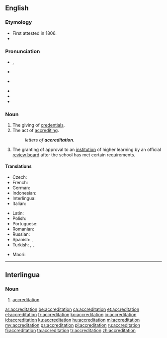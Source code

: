 {{also|accréditation}}
==English==
{{wikipedia}}

===Etymology===
* First attested in 1806.
* {{suffix|accredit|ation|lang=en}}

===Pronunciation===
* {{enPR|ə-krěd'ĭ-tāʹshən}}, {{IPA|/əˌkɹɛd.ɪˈteɪ.ʃən/|lang=en}}
* {{a|UK}} {{IPA|[əˌkɹɛd.ɪˈteɪ.ʃən]|lang=en}}
* {{a|US}} {{IPA|[əˌkɹɛɾ.ɨˈteɪ.ʃən]|[əˌkɹɛɾ.ɨɾˈeɪ.ʃən]|lang=en}}
<!-- Note that the first "t" is very often tapped in American English. (This is my native pronunciation, and I listened to several other Americans using the word on YouTube to confirm that this is extremely common. The Cambridge Dictionary of American English also lists this pronunciation.) This is contrary to what one might expect, since it is rare for a tap to be used before a stressed syllable in English. Thus, it is important to list these phonetic transcriptions here in addition to the phonemic transcription. -->
* {{audio|En-us-accreditation.ogg|Audio (US)|lang=en}}
* {{hyphenation|ac|cred|i|ta|tion|lang=en}}
* {{rhymes|eɪʃən|lang=en}}

===Noun===
{{en-noun|~}}

# The giving of [[credentials]].
# The act of [[accrediting]].
#: ''letters of '''accreditation'''.''
# {{lb|en|education}} The granting of approval to an [[institution]] of higher learning by an official [[review board]] after the school has met certain requirements.

====Translations====
{{trans-top|giving of credentials}}
* Czech: {{t|cs|akreditace}}
* French: {{t+|fr|accréditation}}
* German: {{t+|de|Beglaubigung|f}}
* Indonesian: {{t+|id|akreditasi}}
* Interlingua: {{t|ia|accreditation}}
* Italian: {{t+|it|accreditamento}}
{{trans-mid}}
* Latin: {{t|la|accreditatio}}
* Polish: {{t|pl|akredytacja|f}}
* Portuguese: {{t|pt|credenciamento|m}}
* Romanian: {{t+|ro|acreditare|f}}
* Russian: {{t+|ru|аккредита́ция|f}}
* Spanish: {{t+|es|acreditación}}, {{t+|es|homologación|f}}
* Turkish: {{t+|tr|akreditasyon}}, {{t+|tr|tastik}}, {{t+|tr|onay}}
{{trans-bottom}}

{{trans-top|the granting of approval of achieving an official standard of some sort}}
{{trans-mid}}
* Maori: {{t|mi|whakamanatanga}}
{{trans-bottom}}
----

==Interlingua==

===Noun===
{{head|ia|noun}}

# [[accreditation]]

{{attention|ia|is this correct?}}

[[ar:accreditation]]
[[be:accreditation]]
[[ca:accreditation]]
[[et:accreditation]]
[[el:accreditation]]
[[fr:accreditation]]
[[ko:accreditation]]
[[io:accreditation]]
[[id:accreditation]]
[[ku:accreditation]]
[[hu:accreditation]]
[[ml:accreditation]]
[[my:accreditation]]
[[ps:accreditation]]
[[pl:accreditation]]
[[ru:accreditation]]
[[fi:accreditation]]
[[ta:accreditation]]
[[tr:accreditation]]
[[zh:accreditation]]